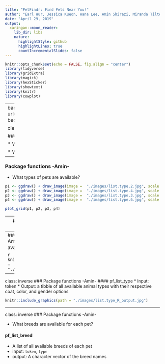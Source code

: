 ```yaml
---
title: "PetFindr: Find Pets Near You!"
author: "Earl Hur, Jessica Kueon, Hana Lee, Amin Shirazi, Miranda Tilton"
date: "April 29, 2019"
output:
  xaringan::moon_reader:
    lib_dir: libs
    nature:
      highlightStyle: github
      highlightLines: true
      countIncrementalSlides: false
---
```


```r
knitr::opts_chunk$set(echo = FALSE, fig.align = "center")
library(tidyverse)
library(gridExtra)
library(magick)
library(hexSticker)
library(showtext)
library(knitr)
library(cowplot)

```

---
background-image: url(https://raw.githubusercontent.com/earl88/PetFindr/master/man/figures/logo.png)
background-size: 150px
background-position: 98% 8%

class: inverse

### Package functions  -Amin-


* What types of pets are available?

* What information is available of each type?
  * coat
  * color
  * gender



---

### Package functions  -Amin-
* What types of pets are available?
```r


p1 <- ggdraw() + draw_image(image =  "./images/list.type.2.jpg", scale = 1.2)
p2 <- ggdraw() + draw_image(image =  "./images/list.type.4.jpg", scale = 1)
p3 <- ggdraw() + draw_image(image =  "./images/list.type.3.jpg", scale = 1)
p4 <- ggdraw() + draw_image(image =  "./images/list.type.6.jpg", scale = 0.9)

plot_grid(p1, p2, p3, p4)

```

---
### Package functions  -Amin-

* What types of pets are available?


* Petfinder.com

```r
knitr::include_graphics(path = "./images/list.type.jpg")
```
 
---
### Package functions  -Amin-
* How to have a list of available pets in R?

```r
knitr::include_graphics(path = "./images/list.type.1.jpg")
```

---
class: inverse
### Package functions  -Amin-
#### pf_list_type
 * Input: token
 * Output: a tibble of all available animal types with their respective coat, color, and gender options
 
```r
knitr::include_graphics(path = "./images/list.type_R_output.jpg")
```
 
---
class: inverse
### Package functions  -Amin-

 * What breeds are available for each pet?

#### pf_list_breed
 
 * A list of all available breeds of each pet
 * input: `token`, `type`
 * output: A character vector of the breed names








